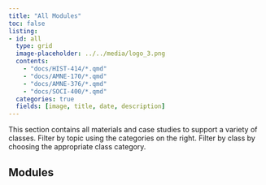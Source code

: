 ```yaml
---
title: "All Modules"
toc: false
listing:
- id: all
  type: grid
  image-placeholder: ../../media/logo_3.png
  contents:
    - "docs/HIST-414/*.qmd"
    - "docs/AMNE-170/*.qmd"
    - "docs/AMNE-376/*.qmd"
    - "docs/SOCI-400/*.qmd"
  categories: true
  fields: [image, title, date, description]
---
```


This section contains all materials and case studies to support a variety of classes. Filter by topic using the categories on the right. Filter by class by choosing the appropriate class category.

## Modules


::: {#all}

:::


